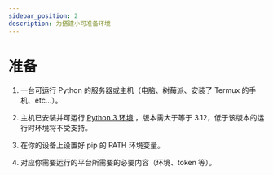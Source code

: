 ```yaml
---
sidebar_position: 2
description: 为搭建小可准备环境
---
```


# 准备

1. 一台可运行 Python 的服务器或主机（电脑、树莓派、安装了 Termux 的手机、etc...）。

2. 主机已安装并可运行 [Python 3 环境](https://www.python.org/) ，版本需大于等于 3.12，低于该版本的运行时环境将不受支持。

3. 在你的设备上设置好 pip 的 PATH 环境变量。

4. 对应你需要运行的平台所需要的必要内容（环境、token 等）。

